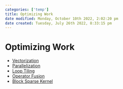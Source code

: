 ```yaml
---
categories: ['temp']
title: Optimizing Work
date modified: Monday, October 10th 2022, 2:02:20 pm
date created: Tuesday, July 26th 2022, 8:33:15 pm
---
```


# Optimizing Work
- [Vectorization](Vectorization.qmd)
- [Parallelization](Parallelization.qmd)
- [Loop Tiling](Loop%20Tiling.qmd)
- [Operator Fusion](Operator%20Fusion.qmd)
- [Block Sparse Kernel](Block%20Sparse%20Kernel.qmd)



